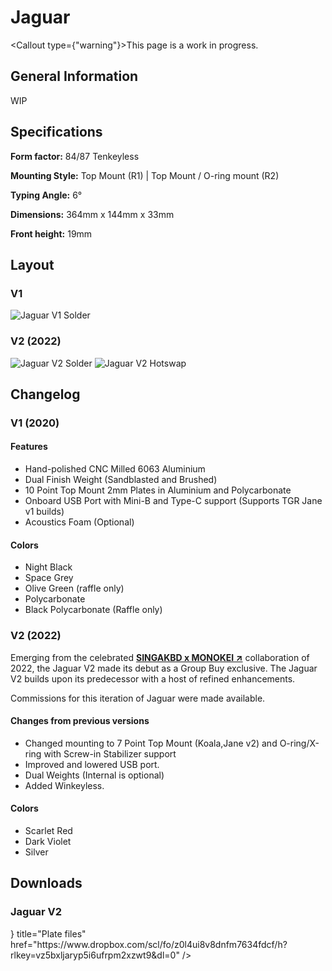 
# Jaguar

<Callout type={"warning"}>This page is a work in progress.</Callout>

## General Information

WIP

## Specifications

**Form factor:** 84/87 Tenkeyless

**Mounting Style:** Top Mount (R1) | Top Mount / O-ring mount (R2)

**Typing Angle:** 6°

**Dimensions:** 364mm x 144mm x 33mm

**Front height:** 19mm

## Layout

### V1

![Jaguar V1 Solder](/JaguarV1_Solder.png)

### V2 (2022)

![Jaguar V2 Solder](/JaguarV2_Solder.png)
![Jaguar V2 Hotswap](/JaguarV2_Hotswap.png)

## Changelog

### V1 (2020)

#### Features

- Hand-polished CNC Milled 6063 Aluminium
- Dual Finish Weight (Sandblasted and Brushed)
- 10 Point Top Mount 2mm Plates in Aluminium and Polycarbonate
- Onboard USB Port with Mini-B and Type-C support (Supports TGR Jane v1 builds)
- Acoustics Foam (Optional)

#### Colors

- Night Black
- Space Grey
- Olive Green (raffle only)
- Polycarbonate
- Black Polycarbonate (Raffle only)

### V2 (2022)

Emerging from the celebrated [**SINGAKBD x MONOKEI ↗**](https://monokei.co/monokei-x-tgr-singakbd/singakbd-jaguar-v2) collaboration of 2022, the Jaguar V2 made its debut as a Group Buy exclusive. The Jaguar V2 builds upon its predecessor with a host of refined enhancements.

Commissions for this iteration of Jaguar were made available.

#### Changes from previous versions

- Changed mounting to 7 Point Top Mount (Koala,Jane v2) and O-ring/X-ring with Screw-in Stabilizer support
- Improved and lowered USB port.
- Dual Weights (Internal is optional)
- Added Winkeyless.

#### Colors

- Scarlet Red
- Dark Violet
- Silver

## Downloads

### Jaguar V2

<Cards>
  <Card
    icon={<DownloadIcon />}
    title="Plate files"
    href="https://www.dropbox.com/scl/fo/z0l4ui8v8dnfm7634fdcf/h?rlkey=vz5bxljaryp5i6ufrpm2xzwt9&dl=0"
  />
</Cards>

